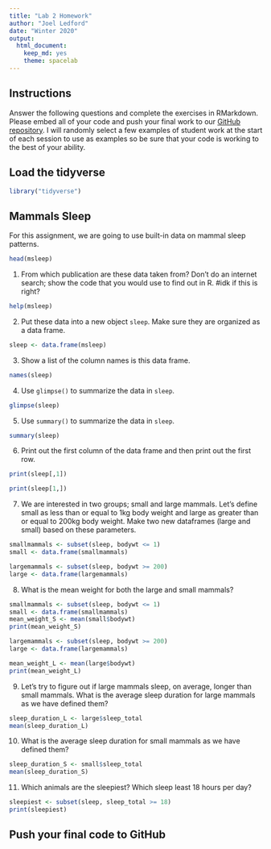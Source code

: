 ```yaml
---
title: "Lab 2 Homework"
author: "Joel Ledford"
date: "Winter 2020"
output:
  html_document: 
    keep_md: yes
    theme: spacelab
---
```


## Instructions
Answer the following questions and complete the exercises in RMarkdown. Please embed all of your code and push your final work to our [GitHub repository](https://github.com/FRS417-DataScienceBiologists). I will randomly select a few examples of student work at the start of each session to use as examples so be sure that your code is working to the best of your ability.

## Load the tidyverse
```r
library("tidyverse")
```

## Mammals Sleep
For this assignment, we are going to use built-in data on mammal sleep patterns.  
```r

head(msleep)
```

1. From which publication are these data taken from? Don't do an internet search; show the code that you would use to find out in R.
#idk if this is right?
```r

help(msleep)
```


2. Put these data into a new object `sleep`. Make sure they are organized as a data frame.  
```r

sleep <- data.frame(msleep)

```


3. Show a list of the column names is this data frame.
```r
names(sleep)
```


4. Use `glimpse()` to summarize the data in `sleep`.
```r
glimpse(sleep)
```


5. Use `summary()` to summarize the data in `sleep`.
```r
summary(sleep)
```



6. Print out the first column of the data frame and then print out the first row.
```r
print(sleep[,1])

```
```r
print(sleep[1,])
```




7. We are interested in two groups; small and large mammals. Let's define small as less than or equal to 1kg body weight and large as greater than or equal to 200kg body weight. Make two new dataframes (large and small) based on these parameters.  

```r
smallmammals <- subset(sleep, bodywt <= 1)
small <- data.frame(smallmammals)

largemammals <- subset(sleep, bodywt >= 200)
large <- data.frame(largemammals)

```



8. What is the mean weight for both the large and small mammals?
```r
smallmammals <- subset(sleep, bodywt <= 1)
small <- data.frame(smallmammals)
mean_weight_S <- mean(small$bodywt)
print(mean_weight_S)
```
```r
largemammals <- subset(sleep, bodywt >= 200)
large <- data.frame(largemammals)

mean_weight_L <- mean(large$bodywt)
print(mean_weight_L)

```


9. Let's try to figure out if large mammals sleep, on average, longer than small mammals. What is the average sleep duration for large mammals as we have defined them?
```r
sleep_duration_L <- large$sleep_total
mean(sleep_duration_L)
```


10. What is the average sleep duration for small mammals as we have defined them?
```r
sleep_duration_S <- small$sleep_total
mean(sleep_duration_S)
```


11. Which animals are the sleepiest? Which sleep least 18 hours per day?


```r
sleepiest <- subset(sleep, sleep_total >= 18)
print(sleepiest)
```




## Push your final code to GitHub
